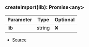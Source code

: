 ### createImport(lib): Promise\<any>
| Parameter | Type | Optional |
| ----------- | ----------- | ----------- |
| lib | string | ❌ |


- [Source](https://github.com/Androz2091/discord-player/blob/fe42dd7/packages/extractor/src/extractors/common/helper.ts#L10)